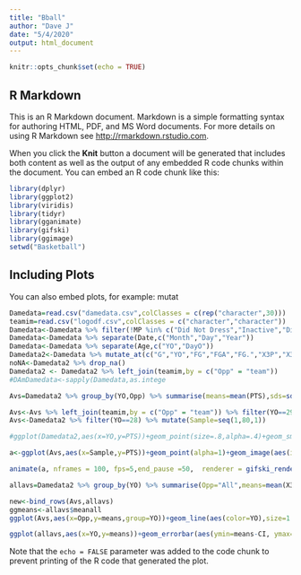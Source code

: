 ```yaml
---
title: "Bball"
author: "Dave J"
date: "5/4/2020"
output: html_document
---
```


```r
knitr::opts_chunk$set(echo = TRUE)
```

## R Markdown

This is an R Markdown document. Markdown is a simple formatting syntax for authoring HTML, PDF, and MS Word documents. For more details on using R Markdown see <http://rmarkdown.rstudio.com>.

When you click the **Knit** button a document will be generated that includes both content as well as the output of any embedded R code chunks within the document. You can embed an R code chunk like this:

```r
library(dplyr)
library(ggplot2)
library(viridis)
library(tidyr)
library(gganimate)
library(gifski)
library(ggimage)
setwd("Basketball")
```

## Including Plots

You can also embed plots, for example:
mutat
```r
Damedata=read.csv("damedata.csv",colClasses = c(rep("character",30)))
teamim=read.csv("logodf.csv",colClasses = c("character","character"))
Damedata<-Damedata %>% filter(!MP %in% c("Did Not Dress","Inactive","Did Not Play","Not With Team"))
Damedata<-Damedata %>% separate(Date,c("Month","Day","Year"))
Damedata<-Damedata %>% separate(Age,c("YO","DayO"))
Damedata2<-Damedata %>% mutate_at(c("G","YO","FG","FGA","FG.","X3P","X3PA","X3P.","FT","FTA","FT.","ORB","DRB","TRB","AST","STL","BLK","TOV","PF","PTS","GmSc","PM"),as.numeric)
noNA<-Damedata2 %>% drop_na()
Damedata2 <- Damedata2 %>% left_join(teamim,by = c("Opp" = "team"))
#DAmDamedata<-sapply(Damedata,as.intege
```


```r
Avs=Damedata2 %>% group_by(YO,Opp) %>% summarise(means=mean(PTS),sds=sd(PTS),ns=n(),sems=sd(PTS)/sqrt(n()),CI=sems*1.96)#summarise_all(list(Av=mean),na.rm=TRUE)

Avs<-Avs %>% left_join(teamim,by = c("Opp" = "team")) %>% filter(YO==29) %>% mutate(Sample=seq(1,20,1))
Avs<-Damedata2 %>% filter(YO==28) %>% mutate(Sample=seq(1,80,1))


```



```r
#ggplot(Damedata2,aes(x=YO,y=PTS))+geom_point(size=.8,alpha=.4)+geom_smooth()+theme_classic()+facet_wrap(~Opp)

a<-ggplot(Avs,aes(x=Sample,y=PTS))+geom_point(alpha=1)+geom_image(aes(image=path),size = 0.05)+geom_jitter()+theme_classic()+transition_time(Sample)+shadow_mark(alpha = 0.3, size = 0.05)

animate(a, nframes = 100, fps=5,end_pause =50,  renderer = gifski_renderer("giannis.gif"))

```


```r
allavs=Damedata2 %>% group_by(YO) %>% summarise(Opp="All",means=mean(X3PA),sds=sd(X3PA),ns=n(),sems=sd(X3PA)/sqrt(n()),CI=sems*1.96)

new<-bind_rows(Avs,allavs)
ggmeans<-allavs$meanall
ggplot(Avs,aes(x=Opp,y=means,group=YO))+geom_line(aes(color=YO),size=1.5)+geom_hline(yintercept=ggmeans, linetype="dashed", color = "red", size=1)+scale_color_viridis(option = "C")+theme_classic()#geom_errorbar(aes(ymin=means-CI, ymax=means+CI), width=.2,color="black")+

ggplot(allavs,aes(x=YO,y=means))+geom_errorbar(aes(ymin=means-CI, ymax=means+CI), width=.2,color="black")+geom_point(aes(color=means),size=8)+scale_color_viridis(option = "C")
```
Note that the `echo = FALSE` parameter was added to the code chunk to prevent printing of the R code that generated the plot.
